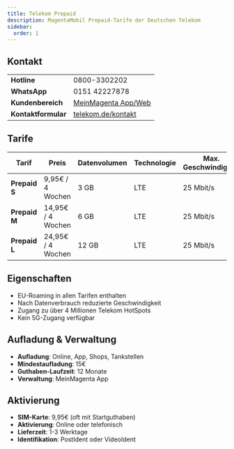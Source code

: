 ```yaml
---
title: Telekom Prepaid
description: MagentaMobil Prepaid-Tarife der Deutschen Telekom
sidebar:
  order: 1
---
```


## Kontakt

| | |
|---|---|
| **Hotline** | 0800-3302202 |
| **WhatsApp** | 0151 42227878 |
| **Kundenbereich** | [MeinMagenta App/Web](https://www.telekom.de/mein-magenta) |
| **Kontaktformular** | [telekom.de/kontakt](https://www.telekom.de/kontakt) |

## Tarife

| Tarif | Preis | Datenvolumen | Technologie | Max. Geschwindigkeit | Telefonie | Besonderheiten |
|-------|-------|--------------|-------------|---------------------|-----------|----| 
| **Prepaid S** | 9,95€ / 4 Wochen | 3 GB | LTE | 25 Mbit/s | Allnet-Flat | HotSpot Flat inklusive |
| **Prepaid M** | 14,95€ / 4 Wochen | 6 GB | LTE | 25 Mbit/s | Allnet-Flat | HotSpot Flat inklusive |
| **Prepaid L** | 24,95€ / 4 Wochen | 12 GB | LTE | 25 Mbit/s | Allnet-Flat | HotSpot Flat inklusive |

## Eigenschaften

- EU-Roaming in allen Tarifen enthalten
- Nach Datenverbrauch reduzierte Geschwindigkeit
- Zugang zu über 4 Millionen Telekom HotSpots
- Kein 5G-Zugang verfügbar

## Aufladung & Verwaltung

- **Aufladung**: Online, App, Shops, Tankstellen
- **Mindestaufladung**: 15€
- **Guthaben-Laufzeit**: 12 Monate
- **Verwaltung**: MeinMagenta App

## Aktivierung

- **SIM-Karte**: 9,95€ (oft mit Startguthaben)
- **Aktivierung**: Online oder telefonisch
- **Lieferzeit**: 1-3 Werktage
- **Identifikation**: PostIdent oder VideoIdent